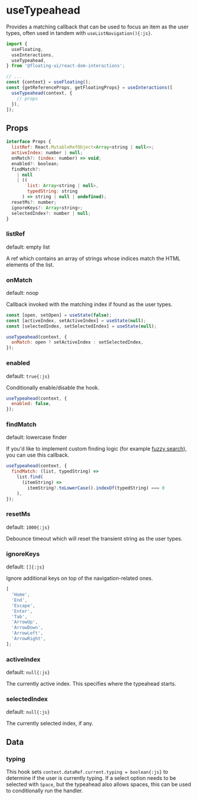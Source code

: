 # useTypeahead

Provides a matching callback that can be used to focus an item as
the user types, often used in tandem with
`useListNavigation(){:js}`.

```js /useTypeahead/
import {
  useFloating,
  useInteractions,
  useTypeahead,
} from '@floating-ui/react-dom-interactions';

// ...
const {context} = useFloating();
const {getReferenceProps, getFloatingProps} = useInteractions([
  useTypeahead(context, {
    // props
  }),
]);
```

## Props

```js
interface Props {
  listRef: React.MutableRefObject<Array<string | null>>;
  activeIndex: number | null;
  onMatch?: (index: number) => void;
  enabled?: boolean;
  findMatch?:
    | null
    | ((
        list: Array<string | null>,
        typedString: string
      ) => string | null | undefined);
  resetMs?: number;
  ignoreKeys?: Array<string>;
  selectedIndex?: number | null;
}
```

### listRef

default: empty list

A ref which contains an array of strings whose indices match the
HTML elements of the list.

### onMatch

default: noop

Callback invoked with the matching index if found as the user
types.

```js
const [open, setOpen] = useState(false);
const [activeIndex, setActiveIndex] = useState(null);
const [selectedIndex, setSelectedIndex] = useState(null);

useTypeahead(context, {
  onMatch: open ? setActiveIndex : setSelectedIndex,
});
```

### enabled

default: `true{:js}`

Conditionally enable/disable the hook.

```js
useTypeahead(context, {
  enabled: false,
});
```

### findMatch

default: lowercase finder

If you'd like to implement custom finding logic (for example
[fuzzy search](https://fusejs.io/)), you can use this callback.

```js
useTypeahead(context, {
  findMatch: (list, typedString) =>
    list.find(
      (itemString) =>
        itemString?.toLowerCase().indexOf(typedString) === 0
    ),
});
```

### resetMs

default: `1000{:js}`

Debounce timeout which will reset the transient string as the
user types.

### ignoreKeys

default: `[]{:js}`

Ignore additional keys on top of the navigation-related ones.

```js
[
  'Home',
  'End',
  'Escape',
  'Enter',
  'Tab',
  'ArrowUp',
  'ArrowDown',
  'ArrowLeft',
  'ArrowRight',
];
```

### activeIndex

default: `null{:js}`

The currently active index. This specifies where the typeahead
starts.

### selectedIndex

default: `null{:js}`

The currently selected index, if any.

## Data

### typing

This hook sets `context.dataRef.current.typing = boolean{:js}` to
determine if the user is currently typing. If a select option
needs to be selected with `Space`, but the typeahead also allows
spaces, this can be used to conditionally run the handler.
